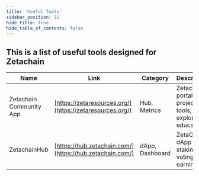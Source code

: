 ```yaml
---
title: 'Useful Tools'
sidebar_position: 11
hide_title: true
hide_table_of_contents: false
---
```



<PageTitle iconUrl="img/zetachain-icon.svg" title="Zetachain Useful Tools" />

## This is a list of useful tools designed for Zetachain

| Name                    | Link                                                     | Category        | Description                                               |
| ----------------------- | -------------------------------------------------------- | --------------- | --------------------------------------------------------- |
| Zetachain Community App | [https://zetaresources.org/](https://zetaresources.org/) | Hub, Metrics | Zetachain portal: projects, tools, explorer & education. |
| ZetachainHub            | [https://hub.zetachain.com/](https://hub.zetachain.com/) | dApp, Dashboard | ZetaChain dApp for staking, voting & earning XP. |
